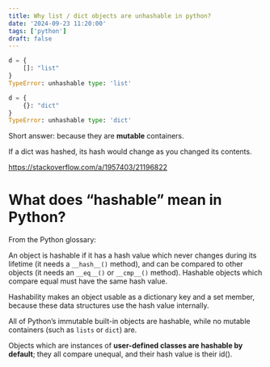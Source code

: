 ```yaml
---
title: Why list / dict objects are unhashable in python?
date: '2024-09-23 11:20:00'
tags: ['python']
draft: false
---
```



```python
d = {
    []: "list"
}
TypeError: unhashable type: 'list'

d = {
    {}: "dict"
}
TypeError: unhashable type: 'dict'
```

Short answer: because they are **mutable** containers.

If a dict was hashed, its hash would change as you changed its contents.

https://stackoverflow.com/a/1957403/21196822


# What does “hashable” mean in Python?

From the Python glossary:

An object is hashable if it has a hash value which never changes during its lifetime (it needs a `__hash__()` method), and can be compared to other objects (it needs an `__eq__()` or `__cmp__()` method). Hashable objects which compare equal must have the same hash value.

Hashability makes an object usable as a dictionary key and a set member, because these data structures use the hash value internally.

All of Python’s immutable built-in objects are hashable, while no mutable containers (such as `lists` or `dict`) are.

Objects which are instances of **user-defined classes are hashable by default**; they all compare unequal, and their hash value is their id().